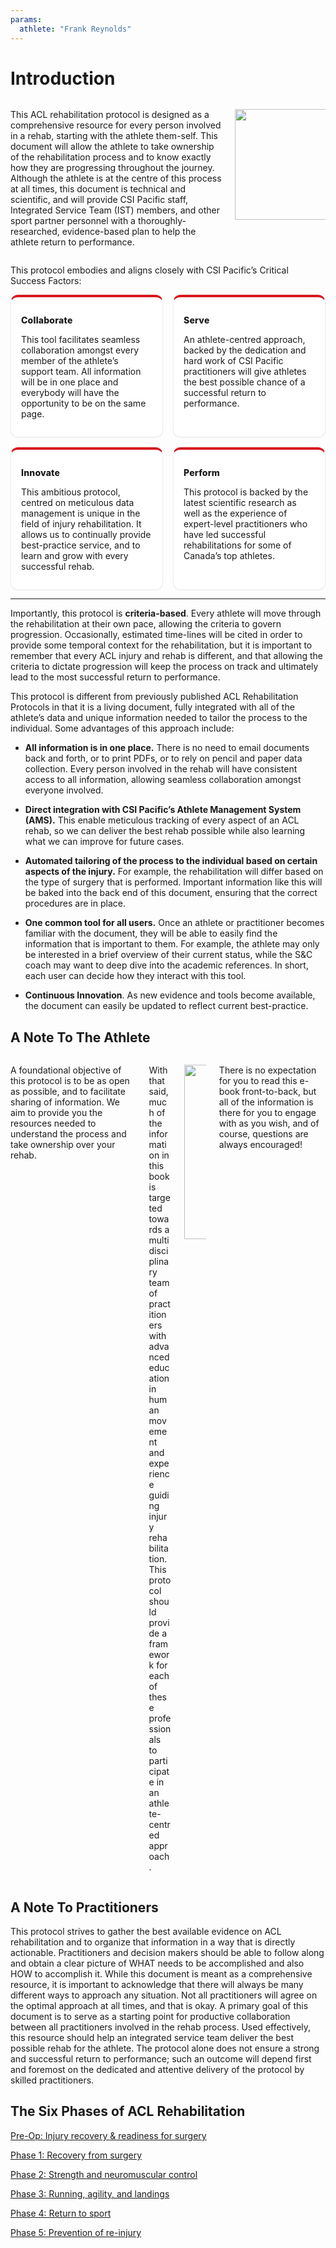 ```yaml
---
params:
  athlete: "Frank Reynolds"
---
```


# Introduction {#ch-intro .unnumbered}

::::: columns
::: {.column width="70%"}
This ACL rehabilitation protocol is designed as a comprehensive resource for every person involved in a rehab, starting with the athlete them-self. This document will allow the athlete to take ownership of the rehabilitation process and to know exactly how they are progressing throughout the journey. Although the athlete is at the centre of this process at all times, this document is technical and scientific, and will provide CSI Pacific staff, Integrated Service Team (IST) members, and other sport partner personnel with a thoroughly-researched, evidence-based plan to help the athlete return to performance.
:::

::: {.column width="30%" fig-align="right"}
![](images/Cover1.png){fig-align="right" width="177"}
:::
:::::

This protocol embodies and aligns closely with CSI Pacific's Critical Success Factors:

::: {=html}
```{=html}
<style>
  .csf-grid {
    display: grid;
    grid-template-columns: repeat(4, minmax(220px, 1fr));
    gap: 16px;
    margin: 12px 0 8px;
  }
  @media (max-width: 1100px) { .csf-grid { grid-template-columns: repeat(2, 1fr); } }
  @media (max-width: 640px)  { .csf-grid { grid-template-columns: 1fr; } }

  .csf-card {
    background: #fff;
    border: 1px solid #eee;
    border-top: 4px solid #D71920; /* brand red */
    border-radius: 12px;
    padding: 14px 16px;
    box-shadow: 0 1px 2px rgba(0,0,0,.06);
  }
  .csf-title   { font-weight: 800; letter-spacing: .2px; margin: 0 0 6px; }
  .csf-subtitle{ font-size: .9rem; text-transform: uppercase; opacity: .7; margin: 0 0 10px; }
  .csf-list    { margin: 0; padding-left: 1.1rem; }
  .csf-list li { margin: .25rem 0; }
</style>
```
:::

::::::::::: {.csf-grid .column-body-outset-right}
:::: csf-card
::: csf-title
Collaborate
:::

This tool facilitates seamless collaboration amongst every member of the athlete's support team. All information will be in one place and everybody will have the opportunity to be on the same page.
::::

:::: csf-card
::: csf-title
Serve
:::

An athlete-centred approach, backed by the dedication and hard work of CSI Pacific practitioners will give athletes the best possible chance of a successful return to performance.
::::

:::: csf-card
::: csf-title
Innovate
:::

This ambitious protocol, centred on meticulous data management is unique in the field of injury rehabilitation. It allows us to continually provide best-practice service, and to learn and grow with every successful rehab.
::::

:::: csf-card
::: csf-title
Perform
:::

This protocol is backed by the latest scientific research as well as the experience of expert-level practitioners who have led successful rehabilitations for some of Canada's top athletes.
::::
:::::::::::

------------------------------------------------------------------------

Importantly, this protocol is **criteria-based**. Every athlete will move through the rehabilitation at their own pace, allowing the criteria to govern progression. Occasionally, estimated time-lines will be cited in order to provide some temporal context for the rehabilitation, but it is important to remember that every ACL injury and rehab is different, and that allowing the criteria to dictate progression will keep the process on track and ultimately lead to the most successful return to performance.

This protocol is different from previously published ACL Rehabilitation Protocols in that it is a living document, fully integrated with all of the athlete's data and unique information needed to tailor the process to the individual. Some advantages of this approach include:

-   **All information is in one place.** There is no need to email documents back and forth, or to print PDFs, or to rely on pencil and paper data collection. Every person involved in the rehab will have consistent access to all information, allowing seamless collaboration amongst everyone involved.

-   **Direct integration with CSI Pacific's Athlete Management System (AMS).** This enable meticulous tracking of every aspect of an ACL rehab, so we can deliver the best rehab possible while also learning what we can improve for future cases.

-   **Automated tailoring of the process to the individual based on certain aspects of the injury.** For example, the rehabilitation will differ based on the type of surgery that is performed. Important information like this will be baked into the back end of this document, ensuring that the correct procedures are in place.

-   **One common tool for all users.** Once an athlete or practitioner becomes familiar with the document, they will be able to easily find the information that is important to them. For example, the athlete may only be interested in a brief overview of their current status, while the S&C coach may want to deep dive into the academic references. In short, each user can decide how they interact with this tool.

-   **Continuous Innovation**. As new evidence and tools become available, the document can easily be updated to reflect current best-practice.

## A Note To The Athlete

::::: columns
A foundational objective of this protocol is to be as open as possible, and to facilitate sharing of information. We aim to provide you the resources needed to understand the process and take ownership over your rehab.

::: {.column width="50%"}
With that said, much of the information in this book is targeted towards a multidisciplinary team of practitioners with advanced education in human movement and experience guiding injury rehabilitation. This protocol should provide a framework for each of these professionals to participate in an athlete-centred approach.
:::

::: {.column width="50%"}
![](images/ath-centred.png){fig-align="center" width="279"}
:::

There is no expectation for you to read this e-book front-to-back, but all of the information is there for you to engage with as you wish, and of course, questions are always encouraged!
:::::

## A Note To Practitioners

This protocol strives to gather the best available evidence on ACL rehabilitation and to organize that information in a way that is directly actionable. Practitioners and decision makers should be able to follow along and obtain a clear picture of WHAT needs to be accomplished and also HOW to accomplish it. While this document is meant as a comprehensive resource, it is important to acknowledge that there will always be many different ways to approach any situation. Not all practitioners will agree on the optimal approach at all times, and that is okay. A primary goal of this document is to serve as a starting point for productive collaboration between all practitioners involved in the rehab process. Used effectively, this resource should help an integrated service team deliver the best possible rehab for the athlete. The protocol alone does not ensure a strong and successful return to performance; such an outcome will depend first and foremost on the dedicated and attentive delivery of the protocol by skilled practitioners.

## The Six Phases of ACL Rehabilitation

::: phase-nav
[Pre-Op: Injury recovery & readiness for surgery](#sec-pre-op-phase){.phase-nav .btn .phase-preop}
:::

::: phase-nav
[Phase 1: Recovery from surgery](#phase-1-recovery-from-surgery){.phase-nav .btn .phase-1}
:::

::: phase-nav
[Phase 2: Strength and neuromuscular control](#phase-2-strength-and-neuromuscular-control){.btn .phase-2}
:::

::: phase-nav
[Phase 3: Running, agility, and landings](#phase-3-running-agility-and-landings){.btn .phase-3}
:::

::: phase-nav
[Phase 4: Return to sport](#phase-4-return-to-sport){.btn .phase-4}
:::

::: phase-nav
[Phase 5: Prevention of re-injury](#phase-5-prevention-of-re-injury){.btn .phase-5}
:::
